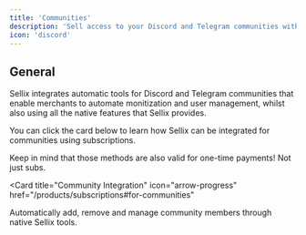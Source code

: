 ```yaml
---
title: 'Communities'
description: 'Sell access to your Discord and Telegram communities with one simple integration'
icon: 'discord'
---
```


## General

Sellix integrates automatic tools for Discord and Telegram communities that enable merchants to automate monitization and user management, whilst also using all the native features that Sellix provides.

You can click the card below to learn how Sellix can be integrated for communities using subscriptions.

<Note>Keep in mind that those methods are also valid for one-time payments! Not just subs.</Note>

<Card
  title="Community Integration"
  icon="arrow-progress"
  href="/products/subscriptions#for-communities"
>
  Automatically add, remove and manage community members through native Sellix tools.
</Card>
